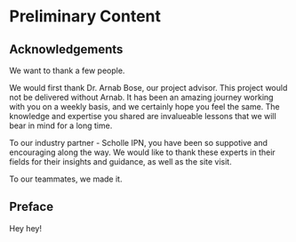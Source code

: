 # Preliminary Content {-}

## Acknowledgements {-}

We want to thank a few people. 

We would first thank Dr. Arnab Bose, our project advisor. This project would not be delivered without Arnab. It has been an amazing journey working with you on a weekly basis, and we certainly hope you feel the same. The knowledge and expertise you shared are invalueable lessons that we will bear in mind for a long time. 

To our industry partner - Scholle IPN, you have been so suppotive and encouraging along the way. We would like to thank these experts in their fields for their insights and guidance, as well as the site visit. 

To our teammates, we made it. 

## Preface {-}

Hey hey!
